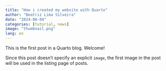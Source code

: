 ```yaml
---
title: "How i created my website with Quarto"
author: "Beatriz Lima Silveira"
date: "2024-08-04"
categories: [tutorial, news]
image: "thumbnail.png"
lang: en
---
```


This is the first post in a Quarto blog. Welcome!


Since this post doesn't specify an explicit `image`, the first image in the post will be used in the listing page of posts.
